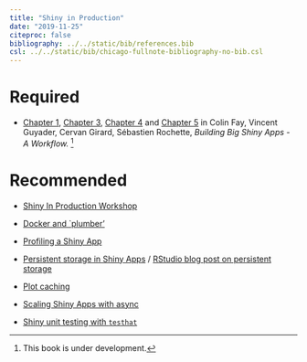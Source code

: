 ```yaml
---
title: "Shiny in Production"
date: "2019-11-25"
citeproc: false
bibliography: ../../static/bib/references.bib
csl: ../../static/bib/chicago-fullnote-bibliography-no-bib.csl
---
```


# Required

- <i class="fas fa-book"></i> [Chapter 1](https://thinkr-open.github.io/building-shiny-apps-workflow/successfulshinyapp.html), [Chapter 3](https://thinkr-open.github.io/building-shiny-apps-workflow/structure.html), [Chapter 4](https://thinkr-open.github.io/building-shiny-apps-workflow/golem.html) and [Chapter 5](https://thinkr-open.github.io/building-shiny-apps-workflow/workflow.html) in Colin Fay, Vincent Guyader, Cervan Girard, Sébastien Rochette, *Building Big Shiny Apps - A Workflow.* ^[This book is under development.]

# Recommended

- <i class="fas fa-external-link-square-alt"></i> [Shiny In Production Workshop](https://kellobri.github.io/shiny-prod-book/index.html)

- <i class="fas fa-external-link-square-alt"></i> [Docker and `plumber'](https://medium.com/@skyetetra/using-docker-to-deploy-an-r-plumber-api-863ccf91516d)

- <i class="fas fa-external-link-square-alt"></i> [Profiling a Shiny App](https://rstudio.github.io/profvis/examples.html#example-3---profiling-a-shiny-application)

- <i class="fas fa-external-link-square-alt"></i> [Persistent storage in Shiny Apps](https://daattali.com/shiny/persistent-data-storage/) / [RStudio blog post on persistent storage](https://shiny.rstudio.com/articles/persistent-data-storage.html)

- <i class="fas fa-external-link-square-alt"></i> [Plot caching](https://blog.rstudio.com/2018/11/13/shiny-1-2-0/)

- <i class="fas fa-external-link-square-alt"></i> [Scaling Shiny Apps with async](https://blog.rstudio.com/2018/06/26/shiny-1-1-0/) 

- <i class="fas fa-external-link-square-alt"></i> [Shiny unit testing with `testhat`](https://www.r-bloggers.com/unit-testing-shiny-apps-using-testthat/)
